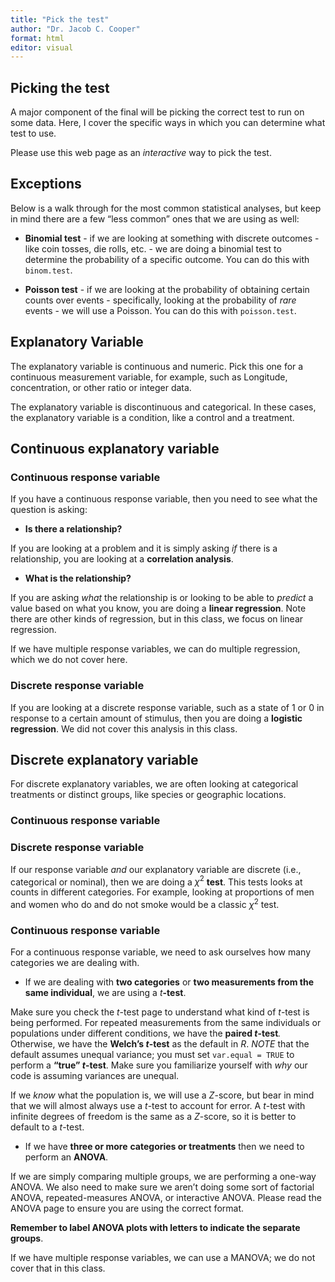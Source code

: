 ```yaml
---
title: "Pick the test"
author: "Dr. Jacob C. Cooper"
format: html
editor: visual
---
```


## Picking the test

A major component of the final will be picking the correct test to run on some data. Here, I cover the specific ways in which you can determine what test to use.

Please use this web page as an *interactive* way to pick the test.

## Exceptions

Below is a walk through for the most common statistical analyses, but keep in mind there are a few "less common" ones that we are using as well:

-   **Binomial test** - if we are looking at something with discrete outcomes - like coin tosses, die rolls, etc. - we are doing a binomial test to determine the probability of a specific outcome. You can do this with `binom.test`.

-   **Poisson test** - if we are looking at the probability of obtaining certain counts over events - specifically, looking at the probability of *rare* events - we will use a Poisson. You can do this with `poisson.test`.

## Explanatory Variable

The explanatory variable is continuous and numeric. Pick this one for a continuous measurement variable, for example, such as Longitude, concentration, or other ratio or integer data.

The explanatory variable is discontinuous and categorical. In these cases, the explanatory variable is a condition, like a control and a treatment.

## Continuous explanatory variable

### Continuous response variable

If you have a continuous response variable, then you need to see what the question is asking:

-   **Is there a relationship?**

If you are looking at a problem and it is simply asking *if* there is a relationship, you are looking at a **correlation analysis**.

-   **What is the relationship?**

If you are asking *what* the relationship is or looking to be able to *predict* a value based on what you know, you are doing a **linear regression**. Note there are other kinds of regression, but in this class, we focus on linear regression.

If we have multiple response variables, we can do multiple regression, which we do not cover here.

### Discrete response variable

If you are looking at a discrete response variable, such as a state of 1 or 0 in response to a certain amount of stimulus, then you are doing a **logistic regression**. We did not cover this analysis in this class.

## Discrete explanatory variable

For discrete explanatory variables, we are often looking at categorical treatments or distinct groups, like species or geographic locations.

### Continuous response variable

### Discrete response variable

If our response variable *and* our explanatory variable are discrete (i.e., categorical or nominal), then we are doing a $\chi^2$ **test**. This tests looks at counts in different categories. For example, looking at proportions of men and women who do and do not smoke would be a classic $\chi^2$ test.

### Continuous response variable

For a continuous response variable, we need to ask ourselves how many categories we are dealing with.

-   If we are dealing with **two categories** or **two measurements from the same individual**, we are using a $t$**-test**.

Make sure you check the *t*-test page to understand what kind of *t*-test is being performed. For repeated measurements from the same individuals or populations under different conditions, we have the **paired *t*-test***.* Otherwise, we have the **Welch's *t*-test** as the default in *R*. *NOTE* that the default assumes unequal variance; you must set `var.equal = TRUE` to perform a **"true" *t*-test**. Make sure you familiarize yourself with *why* our code is assuming variances are unequal.

If we *know* what the population is, we will use a $Z$-score, but bear in mind that we will almost always use a $t$-test to account for error. A $t$-test with infinite degrees of freedom is the same as a $Z$-score, so it is better to default to a $t$-test.

-   If we have **three or more** **categories or treatments** then we need to perform an **ANOVA**.

If we are simply comparing multiple groups, we are performing a one-way ANOVA. We also need to make sure we aren't doing some sort of factorial ANOVA, repeated-measures ANOVA, or interactive ANOVA. Please read the ANOVA page to ensure you are using the correct format.

**Remember to label ANOVA plots with letters to indicate the separate groups**.

If we have multiple response variables, we can use a MANOVA; we do not cover that in this class.
